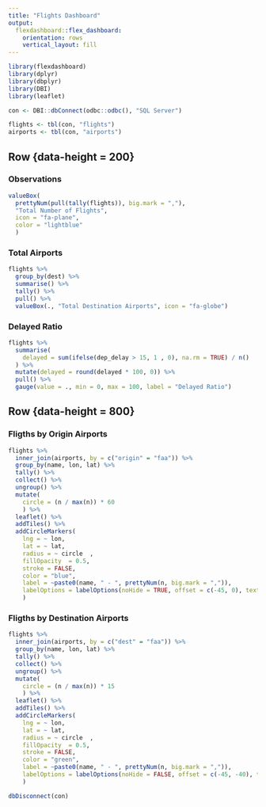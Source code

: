```yaml
---
title: "Flights Dashboard"
output: 
  flexdashboard::flex_dashboard:
    orientation: rows
    vertical_layout: fill
---
```


```r
library(flexdashboard)
library(dplyr)
library(dbplyr)
library(DBI)
library(leaflet)

con <- DBI::dbConnect(odbc::odbc(), "SQL Server")

flights <- tbl(con, "flights")
airports <- tbl(con, "airports")
```

Row {data-height = 200}
-----------------------------------------------------------------------

### Observations
```r
valueBox(
  prettyNum(pull(tally(flights)), big.mark = ","), 
  "Total Number of Flights", 
  icon = "fa-plane",
  color = "lightblue"
  )
```

### Total Airports
```r
flights %>%
  group_by(dest) %>%
  summarise() %>%
  tally() %>%
  pull() %>%
  valueBox(., "Total Destination Airports", icon = "fa-globe")
```

### Delayed Ratio
```r

flights %>%
  summarise(
    delayed = sum(ifelse(dep_delay > 15, 1 , 0), na.rm = TRUE) / n()
  ) %>%
  mutate(delayed = round(delayed * 100, 0)) %>%
  pull() %>%
  gauge(value = ., min = 0, max = 100, label = "Delayed Ratio")
```


Row {data-height = 800}
-----------------------------------------------------------------------

### Fligths by Origin Airports

```r
flights %>%
  inner_join(airports, by = c("origin" = "faa")) %>%
  group_by(name, lon, lat) %>%
  tally() %>%
  collect() %>%
  ungroup() %>%
  mutate(
    circle = (n / max(n)) * 60
    ) %>%
  leaflet() %>%
  addTiles() %>%
  addCircleMarkers(
    lng = ~ lon,
    lat = ~ lat,
    radius = ~ circle  ,
    fillOpacity  = 0.5,
    stroke = FALSE,
    color = "blue",
    label = ~paste0(name, " - ", prettyNum(n, big.mark = ",")),
    labelOptions = labelOptions(noHide = TRUE, offset = c(-45, 0), textsize = "12px")
    )

```

### Fligths by Destination Airports

```r
flights %>%
  inner_join(airports, by = c("dest" = "faa")) %>%
  group_by(name, lon, lat) %>%
  tally() %>%
  collect() %>%
  ungroup() %>%
  mutate(
    circle = (n / max(n)) * 15
    ) %>%
  leaflet() %>%
  addTiles() %>%
  addCircleMarkers(
    lng = ~ lon,
    lat = ~ lat,
    radius = ~ circle  ,
    fillOpacity  = 0.5,
    stroke = FALSE,
    color = "green",
    label = ~paste0(name, " - ", prettyNum(n, big.mark = ",")),
    labelOptions = labelOptions(noHide = FALSE, offset = c(-45, -40), textsize = "12px")
    )

```



```r
dbDisconnect(con)
```

